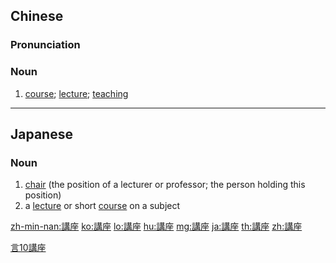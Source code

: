 {{also|讲座}}
==Chinese==
{{zh-forms|s=讲座}}

===Pronunciation===
{{zh-pron
|m=jiǎngzuò
|c=gong2 zo6
|mn=qz:káng-chǒ/tw,xm,zz:káng-chō
|cat=n
}}

===Noun===
{{zh-noun}}

# [[course]]; [[lecture]]; [[teaching]]

[[Category:Elementary Mandarin|言10講座]]

----

==Japanese==
{{ja-kanjitab|講|座}}

===Noun===
{{ja-noun|こうざ}}
# [[chair]] (the position of a lecturer or professor; the person holding this position)
# a [[lecture]] or short [[course]] on a subject

[[zh-min-nan:講座]]
[[ko:講座]]
[[lo:講座]]
[[hu:講座]]
[[mg:講座]]
[[ja:講座]]
[[th:講座]]
[[zh:講座]]